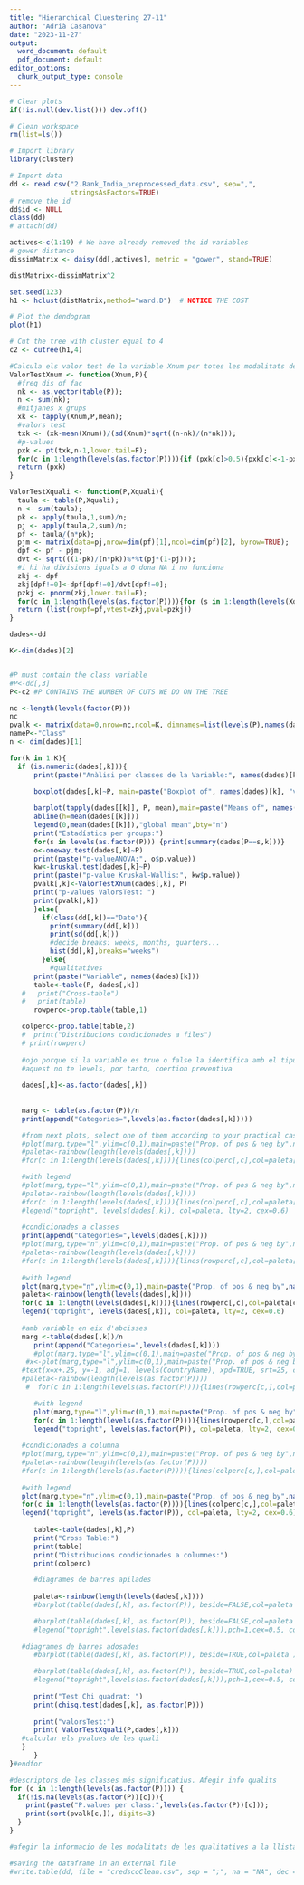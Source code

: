 ```yaml
---
title: "Hierarchical Cluestering 27-11"
author: "Adrià Casanova"
date: "2023-11-27"
output:
  word_document: default
  pdf_document: default
editor_options:
  chunk_output_type: console
---
```

```r
# Clear plots
if(!is.null(dev.list())) dev.off()

# Clean workspace
rm(list=ls())

# Import library
library(cluster)
```


```r
# Import data
dd <- read.csv("2.Bank_India_preprocessed_data.csv", sep=",",
               stringsAsFactors=TRUE)
# remove the id
dd$id <- NULL
class(dd)
# attach(dd)

actives<-c(1:19) # We have already removed the id variables
# gower distance
dissimMatrix <- daisy(dd[,actives], metric = "gower", stand=TRUE)

distMatrix<-dissimMatrix^2

set.seed(123)
h1 <- hclust(distMatrix,method="ward.D")  # NOTICE THE COST

# Plot the dendogram
plot(h1)
```

```r
# Cut the tree with cluster equal to 4
c2 <- cutree(h1,4)
```

```r
#Calcula els valor test de la variable Xnum per totes les modalitats del factor P
ValorTestXnum <- function(Xnum,P){
  #freq dis of fac
  nk <- as.vector(table(P)); 
  n <- sum(nk); 
  #mitjanes x grups
  xk <- tapply(Xnum,P,mean);
  #valors test
  txk <- (xk-mean(Xnum))/(sd(Xnum)*sqrt((n-nk)/(n*nk))); 
  #p-values
  pxk <- pt(txk,n-1,lower.tail=F);
  for(c in 1:length(levels(as.factor(P)))){if (pxk[c]>0.5){pxk[c]<-1-pxk[c]}}
  return (pxk)
}

ValorTestXquali <- function(P,Xquali){
  taula <- table(P,Xquali);
  n <- sum(taula); 
  pk <- apply(taula,1,sum)/n;
  pj <- apply(taula,2,sum)/n;
  pf <- taula/(n*pk);
  pjm <- matrix(data=pj,nrow=dim(pf)[1],ncol=dim(pf)[2], byrow=TRUE);      
  dpf <- pf - pjm; 
  dvt <- sqrt(((1-pk)/(n*pk))%*%t(pj*(1-pj))); 
  #i hi ha divisions iguals a 0 dona NA i no funciona
  zkj <- dpf
  zkj[dpf!=0]<-dpf[dpf!=0]/dvt[dpf!=0]; 
  pzkj <- pnorm(zkj,lower.tail=F);
  for(c in 1:length(levels(as.factor(P)))){for (s in 1:length(levels(Xquali))){if (pzkj[c,s]> 0.5){pzkj[c,s]<-1- pzkj[c,s]}}}
  return (list(rowpf=pf,vtest=zkj,pval=pzkj))
}

dades<-dd

K<-dim(dades)[2]


#P must contain the class variable
#P<-dd[,3]
P<-c2 #P CONTAINS THE NUMBER OF CUTS WE DO ON THE TREE

nc <-length(levels(factor(P)))
nc
pvalk <- matrix(data=0,nrow=nc,ncol=K, dimnames=list(levels(P),names(dades)))
nameP<-"Class"
n <- dim(dades)[1]

```

```r
for(k in 1:K){
  if (is.numeric(dades[,k])){ 
      print(paste("Anàlisi per classes de la Variable:", names(dades)[k]))

      boxplot(dades[,k]~P, main=paste("Boxplot of", names(dades)[k], "vs", nameP ), horizontal=TRUE)
      
      barplot(tapply(dades[[k]], P, mean),main=paste("Means of", names(dades)[k], "by", nameP ))
      abline(h=mean(dades[[k]]))
      legend(0,mean(dades[[k]]),"global mean",bty="n")
      print("Estadístics per groups:")
      for(s in levels(as.factor(P))) {print(summary(dades[P==s,k]))}
      o<-oneway.test(dades[,k]~P)
      print(paste("p-valueANOVA:", o$p.value))
      kw<-kruskal.test(dades[,k]~P)
      print(paste("p-value Kruskal-Wallis:", kw$p.value))
      pvalk[,k]<-ValorTestXnum(dades[,k], P)
      print("p-values ValorsTest: ")
      print(pvalk[,k])      
      }else{
        if(class(dd[,k])=="Date"){
          print(summary(dd[,k]))
          print(sd(dd[,k]))
          #decide breaks: weeks, months, quarters...
          hist(dd[,k],breaks="weeks")
        }else{
          #qualitatives
      print(paste("Variable", names(dades)[k]))
      table<-table(P, dades[,k])
   #   print("Cross-table")
   #   print(table)
      rowperc<-prop.table(table,1)

   colperc<-prop.table(table,2)
   #  print("Distribucions condicionades a files")
   # print(rowperc)
   
   #ojo porque si la variable es true o false la identifica amb el tipus Logical i
   #aquest no te levels, por tanto, coertion preventiva
   
   dades[,k]<-as.factor(dades[,k])
   
   
   marg <- table(as.factor(P))/n
   print(append("Categories=",levels(as.factor(dades[,k]))))

   #from next plots, select one of them according to your practical case
   #plot(marg,type="l",ylim=c(0,1),main=paste("Prop. of pos & neg by",names(dades)[k]))
   #paleta<-rainbow(length(levels(dades[,k])))
   #for(c in 1:length(levels(dades[,k]))){lines(colperc[,c],col=paleta[c]) }

   #with legend
   #plot(marg,type="l",ylim=c(0,1),main=paste("Prop. of pos & neg by",names(dades)[k]))
   #paleta<-rainbow(length(levels(dades[,k])))
   #for(c in 1:length(levels(dades[,k]))){lines(colperc[,c],col=paleta[c]) }
   #legend("topright", levels(dades[,k]), col=paleta, lty=2, cex=0.6)
   
   #condicionades a classes
   print(append("Categories=",levels(dades[,k])))
   #plot(marg,type="n",ylim=c(0,1),main=paste("Prop. of pos & neg by",names(dades)[k]))
   #paleta<-rainbow(length(levels(dades[,k])))
   #for(c in 1:length(levels(dades[,k]))){lines(rowperc[,c],col=paleta[c]) }
   
   #with legend
   plot(marg,type="n",ylim=c(0,1),main=paste("Prop. of pos & neg by",names(dades)[k]))
   paleta<-rainbow(length(levels(dades[,k])))
   for(c in 1:length(levels(dades[,k]))){lines(rowperc[,c],col=paleta[c]) }
   legend("topright", levels(dades[,k]), col=paleta, lty=2, cex=0.6)
   
   #amb variable en eix d'abcisses
   marg <-table(dades[,k])/n
      print(append("Categories=",levels(dades[,k])))
      #plot(marg,type="l",ylim=c(0,1),main=paste("Prop. of pos & neg by",names(dades)[k]), las=3)
    #x<-plot(marg,type="l",ylim=c(0,1),main=paste("Prop. of pos & neg by",names(dades)[k]), xaxt="n")
   #text(x=x+.25, y=-1, adj=1, levels(CountryName), xpd=TRUE, srt=25, cex=0.7)
   #paleta<-rainbow(length(levels(as.factor(P))))
    #  for(c in 1:length(levels(as.factor(P)))){lines(rowperc[c,],col=paleta[c]) }

      #with legend
      plot(marg,type="l",ylim=c(0,1),main=paste("Prop. of pos & neg by",names(dades)[k]), las=3)
      for(c in 1:length(levels(as.factor(P)))){lines(rowperc[c,],col=paleta[c])}
      legend("topright", levels(as.factor(P)), col=paleta, lty=2, cex=0.6)
   
   #condicionades a columna 
   #plot(marg,type="n",ylim=c(0,1),main=paste("Prop. of pos & neg by",names(dades)[k]), las=3)
   #paleta<-rainbow(length(levels(as.factor(P))))
   #for(c in 1:length(levels(as.factor(P)))){lines(colperc[c,],col=paleta[c]) }
   
   #with legend
   plot(marg,type="n",ylim=c(0,1),main=paste("Prop. of pos & neg by",names(dades)[k]), las=3)
   for(c in 1:length(levels(as.factor(P)))){lines(colperc[c,],col=paleta[c])}
   legend("topright", levels(as.factor(P)), col=paleta, lty=2, cex=0.6)
   
      table<-table(dades[,k],P)
      print("Cross Table:")
      print(table)
      print("Distribucions condicionades a columnes:")
      print(colperc)

      #diagrames de barres apilades                                         
      
      paleta<-rainbow(length(levels(dades[,k])))
      #barplot(table(dades[,k], as.factor(P)), beside=FALSE,col=paleta )

      #barplot(table(dades[,k], as.factor(P)), beside=FALSE,col=paleta )
      #legend("topright",levels(as.factor(dades[,k])),pch=1,cex=0.5, col=paleta)
      
   #diagrames de barres adosades
      #barplot(table(dades[,k], as.factor(P)), beside=TRUE,col=paleta )

      #barplot(table(dades[,k], as.factor(P)), beside=TRUE,col=paleta)
      #legend("topright",levels(as.factor(dades[,k])),pch=1,cex=0.5, col=paleta)
   
      print("Test Chi quadrat: ")
      print(chisq.test(dades[,k], as.factor(P)))
   
      print("valorsTest:")
      print( ValorTestXquali(P,dades[,k]))
   #calcular els pvalues de les quali
   }
      }
}#endfor

#descriptors de les classes més significatius. Afegir info qualits
for (c in 1:length(levels(as.factor(P)))) {
  if(!is.na(levels(as.factor(P))[c])){
    print(paste("P.values per class:",levels(as.factor(P))[c]));
    print(sort(pvalk[c,]), digits=3) 
  }
}

#afegir la informacio de les modalitats de les qualitatives a la llista de pvalues i fer ordenacio global

#saving the dataframe in an external file
#write.table(dd, file = "credscoClean.csv", sep = ";", na = "NA", dec = ".", row.names = FALSE, col.names = TRUE)

```

